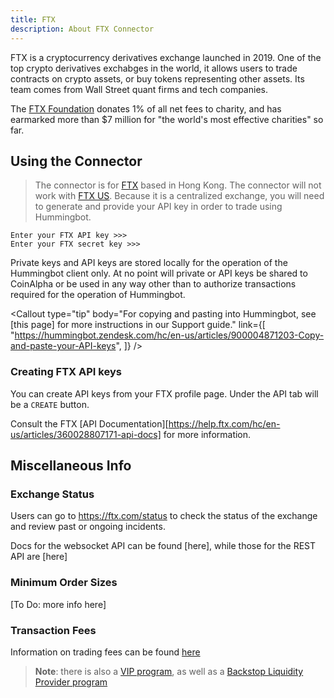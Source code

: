 ```yaml
---
title: FTX
description: About FTX Connector
---
```



FTX is a cryptocurrency derivatives exchange launched in 2019. One of the top crypto derivatives exchabges in the world, it allows users to trade contracts on crypto assets, or buy tokens representing other assets. Its team comes from Wall Street quant firms and tech companies.

The [FTX Foundation](ftx.com/foundation) donates 1% of all net fees to charity, and has earmarked more than \$7 million for "the world's most effective charities" so far.

## Using the Connector

> The connector is for [FTX](https://ftx.com) based in Hong Kong. The connector will not work with [FTX US](https://ftx.us). Because it is a centralized exchange, you will need to generate and provide your API key in order to trade using Hummingbot.

```
Enter your FTX API key >>>
Enter your FTX secret key >>>
```

Private keys and API keys are stored locally for the operation of the Hummingbot client only. At no point will private or API keys be shared to CoinAlpha or be used in any way other than to authorize transactions required for the operation of Hummingbot.

<Callout
  type="tip"
  body="For copying and pasting into Hummingbot, see [this page] for more instructions in our Support guide."
  link={[
    "https://hummingbot.zendesk.com/hc/en-us/articles/900004871203-Copy-and-paste-your-API-keys",
  ]}
/>

### Creating FTX API keys

You can create API keys from your FTX profile page. Under the API tab will be a `CREATE` button.

Consult the FTX [API Documentation][https://help.ftx.com/hc/en-us/articles/360028807171-api-docs] for more information.

<Callout
  type="warning"
  body="For API key permissions, we recommend using only #orders# enabled (read and write) API keys; enabling #withdraw, transfer, or the equivalent# is unnecessary for current Hummingbot strategies."
/>

## Miscellaneous Info

### Exchange Status

Users can go to https://ftx.com/status to check the status of the exchange and review past or ongoing incidents.

Docs for the websocket API can be found [here], while those for the REST API are [here]

### Minimum Order Sizes

[To Do: more info here]

### Transaction Fees

Information on trading fees can be found [here](https://help.ftx.com/hc/en-us/articles/360024479432-Fees)

> **Note**: there is also a [VIP program](https://help.ftx.com/hc/en-us/articles/360032890872-VIP-program), as well as a [Backstop Liquidity Provider program](https://help.ftx.com/hc/en-us/articles/360024479392)
